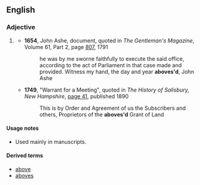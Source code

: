 ==English==

===Adjective===
{{en-adj|-}}

# {{dated}} {{contraction of|abovesaid}}
#* '''1654''', John Ashe, document, quoted in ''The Gentleman's Magazine'', Volume 61, Part 2, page [http://books.google.com/books?id=4UMDAAAAMAAJ&pg=PA807&lpg=PA807&dq=%22aboves%27d%22&source=bl&ots=N52a9XH5j0&sig=f-5g2AZjYsBHQDaWKApawrSI0uE&hl=en&sa=X&ei=18mGULy-NMnN0AHbm4HACA&ved=0CDcQ6AEwAQ#v=onepage&q=%22aboves%27d%22&f=false 807], 1791
#*: he was by me sworne faithfully to execute the said office, according to the act of Parliament in that case made and provided. Witness my hand, the day and year '''aboves'd''', John Ashe
#* '''1749''', "Warrant for a Meeting", quoted in ''The History of Salisbury, New Hampshire'', [http://books.google.com/books?pg=PA41&lpg=PA41&sig=YuLtuUKt_CJDww6RyrpwkK8Ae3M&ei=p8yGUIjiCofh0wGN9YCADA&id=_9ThwN-QpVYC&ots=sVQXksoW6x&output=text page 41], published 1890
#*: This is by Order and Agreement of us the Subscribers and others, Proprietors of the '''aboves'd''' Grant of Land

====Usage notes====
* Used mainly in manuscripts.

====Derived terms====
* [[above]] {{qualifier|one adjective sense: "located higher on the same page or on a preceding page"}}
* [[aboves]]